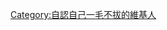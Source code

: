{{Userbox
  |border-c = #000000
  |border-s = 1
  |id-c     = #228B22	
  |id-s     = 12
  |id-fc    = #FFFFFF	
  |info-c   = #808000	
  |info-s   = 8
  |info-fc  = #FFFFFF
  |id       = [[File:Hahn.jpg|50px]]
  |info     = 該用戶自認為自己是一隻一毛不拔的鐵公雞。
  |nocat    = {{{nocat|}}}
}}

[[Category:自認自己一毛不拔的維基人]]